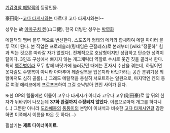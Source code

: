 [[기갑경찰 메탈잭]]의 등장인물.

豪田剛--[[퉁퉁이|고다 타케시]]와는 다르다! 고다 타케시와는!--

성우는 故 [[야마구치 켄]](山口健), 한국 더빙판 성우는 [[박영화]]

메탈잭의 멤버 블루 잭으로 변신한다. 스포츠카 형태의 메카와 합체하여 메탈 파이터 블루 잭이 된다. 본 직업은 프로레슬러(링네임은 곤잘레스)로 본래부터 [wiki:"정준하" 힘과 먹는 것으론 따라갈 자가 없었다]. 전체적으로 호남형이지만 성급하고 단순한 성격이 탈이다. 3인조 구성에서 빠지지 않는 개그캐릭터 역할로 수시로 웃긴 짓을 골라서 한다. 특히 [[맥주병]]이라 모두 함께 바닷가에 놀러갔던 때에는 혼자서 수난을 겪는데, 하필이면 옷차림도 수영복이 아니라 아마추어 레슬링복을 입은지라 바닷가라는 공간 분위기상 외향마저도 심히 골룸(...) 그래도 메탈잭을 충실히 서포트하는 일원으로, 마지막엔 켄의 동료 여경 에리코에게 프로포즈하여 그걸 승낙받아 연인 사이가 된다.

또한 OP의 텔롭에선 이름이 고우다 타케시가 아니라 고우다 고우(剛田豪)로 앞 뒤의 한자가 뒤바뀌어 나오는데 '''37화 완결까지 수정되지 않았다'''. 이름으로마저 개그를 하다니(...) 그뿐만 아니라 [[도라에몽]]의 [[퉁퉁이]]의 본명이 이녀석과 비슷한 [[고다 타케시]]인걸 감안하면 이쪽에서 이름을 따온 듯 하다(...)

필살기는 '''제트 다이너마이트'''.
